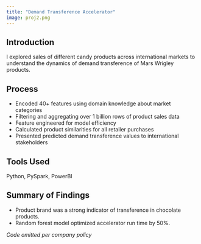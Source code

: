 ```yaml
---
title: "Demand Transference Accelerator"
image: proj2.png
---
```


## Introduction
I explored sales of different candy products across international markets to understand the dynamics of demand transference of Mars Wrigley products.

## Process
* Encoded 40+ features using domain knowledge about market categories
* Filtering and aggregating over 1 billion rows of product sales data
* Feature engineered for model efficiency
* Calculated product similarities for all retailer purchases
* Presented predicted demand transference values to international stakeholders 

## Tools Used
Python, PySpark, PowerBI

## Summary of Findings
* Product brand was a strong indicator of transference in chocolate products.
* Random forest model optimized accelerator run time by 50%.

*Code omitted per company policy*

